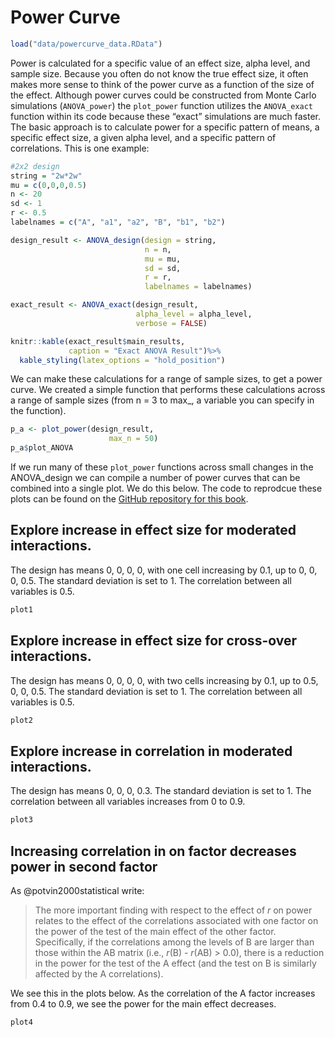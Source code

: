 # Power Curve
```{r include = FALSE}
load("data/powercurve_data.RData")
```

Power is calculated for a specific value of an effect size, alpha level, and sample size. Because you often do not know the true effect size, it often makes more sense to think of the power curve as a function of the size of the effect. Although power curves could be constructed from Monte Carlo simulations (`ANOVA_power`) the `plot_power` function utilizes the `ANOVA_exact` function within its code because these "exact" simulations are much faster. The basic approach is to calculate power for a specific pattern of means, a specific effect size, a given alpha level, and a specific pattern of correlations. This is one example:

```{r}
#2x2 design
string = "2w*2w"
mu = c(0,0,0,0.5)
n <- 20
sd <- 1
r <- 0.5
labelnames = c("A", "a1", "a2", "B", "b1", "b2")

design_result <- ANOVA_design(design = string,
                              n = n, 
                              mu = mu, 
                              sd = sd, 
                              r = r, 
                              labelnames = labelnames)

exact_result <- ANOVA_exact(design_result,
                            alpha_level = alpha_level,
                            verbose = FALSE)
```

```{r echo=FALSE}
knitr::kable(exact_result$main_results,
             caption = "Exact ANOVA Result")%>%
  kable_styling(latex_options = "hold_position")
```
\pagebreak

We can make these calculations for a range of sample sizes, to get a power curve. We created a simple function that performs these calculations across a range of sample sizes (from n = 3 to max_, a variable you can specify in the function). 

```{r}
p_a <- plot_power(design_result,
                      max_n = 50)
p_a$plot_ANOVA
```

If we run many of these `plot_power` functions across small changes in the ANOVA_design we can compile a number of power curves that can be combined into a single plot. We do this below. The code to reprodcue these plots can be found on the [GitHub repository for this book](https://github.com/arcaldwell49/SuperpowerBook/tree/master/data).
\pagebreak

## Explore increase in effect size for moderated interactions.

The design has means 0, 0, 0, 0, with one cell increasing by 0.1, up to 0, 0, 0, 0.5. The standard deviation is set to 1. The correlation between all variables is 0.5. 

```{r, fig.height = 7, fig.width = 7, echo = FALSE}
plot1
```
\pagebreak

## Explore increase in effect size for cross-over interactions.

The design has means 0, 0, 0, 0, with two cells increasing by 0.1, up to 0.5, 0, 0, 0.5. The standard deviation is set to 1. The correlation between all variables is 0.5. 

```{r, fig.height = 7, fig.width = 7, echo = FALSE}
plot2
```
\pagebreak

## Explore increase in correlation in moderated interactions.

The design has means 0, 0, 0, 0.3. The standard deviation is set to 1. The correlation between all variables increases from 0 to 0.9. 

```{r, fig.height = 7, fig.width = 7, echo = FALSE}
plot3
```
\pagebreak

## Increasing correlation in on factor decreases power in second factor
As @potvin2000statistical write: 

>The more important finding with respect to the effect of *r* on power relates to the effect of the correlations associated with one factor on the power of the test of the main effect of the other factor. Specifically, if the correlations among the levels of B are larger than those within the AB matrix (i.e., *r*(B) - *r*(AB) > 0.0), there is a reduction in the power for the test of the A effect (and the test on B is similarly affected by the A correlations).

We see this in the plots below. As the correlation of the A factor increases from 0.4 to 0.9, we see the power for the main effect decreases.

```{r, fig.height = 7, fig.width = 7, echo = FALSE}
plot4
```
